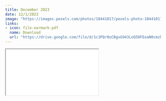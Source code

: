 ```yaml
---
title: December 2023
date: 12/1/2023
image: "https://images.pexels.com/photos/10441017/pexels-photo-10441017.jpeg?auto=compress&cs=tinysrgb&w=1260&h=750&dpr=2"
links:
- icon: file-earmark-pdf
  name: Download
  url: "https://drive.google.com/file/d/1c1PQr0oCBgxG943LoQ50FEoaN0cmzhzb/view?usp=drive_link"
---
```



```{=html}
<iframe class="news ar4x3" src="dec23.Rhtml" title="December Newsletter"></iframe>
```